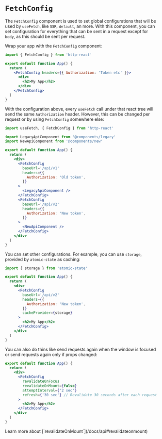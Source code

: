 
# `FetchConfig`

The `FetchConfig` component is used to set global configurations that will be used by `useFetch`, like `SSR`, `default`, an more.
With this component, you can set configuration for everything that can be sent in a request except for `body`, as this should be sent per request.

Wrap your app with the `FetchConfig` component:

```jsx {1,5,9}
import { FetchConfig } from 'http-react'

export default function App() {
  return (
    <FetchConfig headers={{ Authorization: 'Token etc' }}>
      <div>
        <h2>My App</h2>
      </div>
    </FetchConfig>
  )
}
```

With the configuration above, every `useFetch` call under that react tree will send the same `Authorization` header. However, this can be changed per request or by using `FetchConfig` somewhere else:

```jsx {10-13,18-21}
import useFetch, { FetchConfig } from 'http-react'

import LegacyApiComponent from '@components/legacy'
import NewApiComponent from '@components/new'

export default function App() {
  return (
    <div>
      <FetchConfig
        baseUrl='/api/v1'
        headers={{
          Authorization: 'Old token',
        }}
      >
        <LegacyApiComponent />
      </FetchConfig>
      <FetchConfig
        baseUrl='/api/v2'
        headers={{
          Authorization: 'New token',
        }}
      >
        <NewApiComponent />
      </FetchConfig>
    </div>
  )
}
```

You can set other configurations. For example, you can use `storage`, provided by `atomic-state` as caching:

```jsx
import { storage } from 'atomic-state'

export default function App() {
  return (
    <div>
      <FetchConfig
        baseUrl='/api/v2'
        headers={{
          Authorization: 'New token',
        }}
        cacheProvider={storage}
      >
        <h2>My App</h2>
      </FetchConfig>
    </div>
  )
}
```

You can also do thins like send requests again when the window is focused or send requests again only if props changed:

```jsx
export default function App() {
  return (
    <div>
      <FetchConfig
        revalidateOnFocus
        revalidateOnMount={false}
        attemptInterval={'2 sec'}
        refresh={'30 sec'} // Revalidate 30 seconds after each request
      >
        <h2>My App</h2>
      </FetchConfig>
    </div>
  )
}
```

<Callout type='info'>
  Learn more about [`revalidateOnMount`](/docs/api#revalidateonmount)
</Callout>
